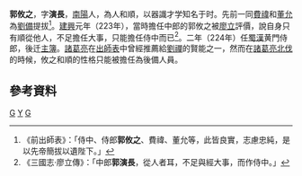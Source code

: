 '''郭攸之'''{{BD|？||？||catIdx=G}}，字'''演長'''，[[南陽|南陽]]人，為人和順，以器識才学知名于时。先前一同[[費禕|費禕]]和[[董允|董允]]為[[劉備|劉備]]提拔<ref>《前出師表》：「侍中、侍郎'''郭攸之'''、費禕、董允等，此皆良實，志慮忠純，是以先帝簡拔以遺陛下。」</ref>。[[建兴_(蜀汉)|建興]]元年（223年），當時擔任中郎的郭攸之被[[廖立|廖立]]評價，說自身只有順從他人，不足擔任大事，只能擔任侍中而已<ref>《三國志·廖立傳》：「中郎'''郭演長'''，從人者耳，不足與經大事，而作侍中。」</ref>。二年（224年）任[[蜀漢|蜀漢]]黄門侍郎，後迁[[主簿|主簿]]。[[諸葛亮|諸葛亮]]在[[出師表|出師表]]中曾經推薦給[[劉禪|劉禪]]的賢能之一，然而在[[諸葛亮北伐|諸葛亮北伐]]的時候，攸之和順的性格只能被擔任為後備人員。

== 參考資料 ==
{{references}}

{{三國人物小作品}}


[[Category:南陽人|G]]
[[Category:郭姓|Y]]
[[Category:蜀漢主簿|G]]